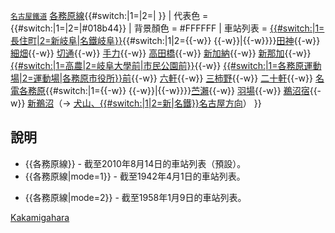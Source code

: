 {{鐵道路線
| 模板名稱 = 各務原線
| 名稱 = {{#switch:{{lc:{{{mode}}}}}|1|2=[[File:Meitetsu logomark 1.svg|17px|名古屋鐵道社章]]|[[File:Meitetsu logomark 2.svg|15px|名古屋鐵道CI]]}} <small>[[名古屋鐵道]]</small> [[各務原線]]{{#switch:{{lc:{{{mode}}}}}|1=|2=|&nbsp;{{名鐵車站編號|KG}}}}
| 代表色 = {{#switch:{{lc:{{{mode}}}}}|1=|2=|#018b44}}
| 背景顏色 = #FFFFFF
| 車站列表 =  [[名鐵岐阜站|{{#switch:{{lc:{{{mode}}}}}|1=長住町|2=新岐阜|名鐵岐阜}}]]{{#switch:{{lc:{{{mode}}}}}|1|2={{-w}} {{link-ja|安良田站|安良田駅|安良田}}{{-w}}|{{-w}}}}[[田神站|田神]]{{-w}} [[細畑站|細畑]]{{-w}} [[切通站|切通]]{{-w}} [[手力站|手力]]{{-w}} [[高田橋站|高田橋]]{{-w}} [[新加納站|新加納]]{{-w}} [[新那加站|新那加]]{{-w}} [[市民公園前站|{{#switch:{{lc:{{{mode}}}}}|1=高農|2=岐阜大學前|市民公園前}}]]{{-w}} [[各務原市役所前站|{{#switch:{{lc:{{{mode}}}}}|1=各務原運動場|2=運動場|各務原市役所}}前]]{{-w}} [[六軒站 (岐阜縣)|六軒]]{{-w}} [[三柿野站|三柿野]]{{-w}} [[二十軒站|二十軒]]{{-w}} [[名電各務原站|名電各務原]]{{#switch:{{lc:{{{mode}}}}}|1={{-w}} {{link-ja|競馬場前站 (岐阜縣)|競馬場前駅 (岐阜県)|競馬場前}}{{-w}}|{{-w}}}}[[苧瀨站|苎瀨]]{{-w}} [[羽場站 (岐阜縣)|羽場]]{{-w}} [[鵜沼宿站|鵜沼宿]]{{-w}} [[新鵜沼站|新鵜沼]]（→ [[Template:犬山線|犬山、{{#switch:{{lc:{{{mode}}}}}|1|2=新|名鐵}}名古屋方向]]）
}}<noinclude>

== 說明 ==
*<nowiki>{{各務原線}}</nowiki> - 截至2010年8月14日的車站列表（預設）。
*<nowiki>{{各務原線|mode=1}}</nowiki> - 截至1942年4月1日的車站列表。
{{各務原線|mode=1}}
*<nowiki>{{各務原線|mode=2}}</nowiki> - 截至1958年1月9日的車站列表。
{{各務原線|mode=2}}
[[Category:名古屋鐵道路線模板|Kakamigahara]]
</noinclude>